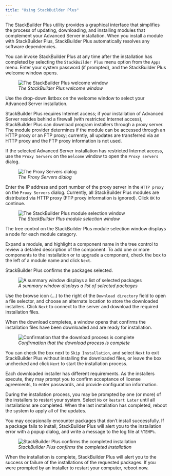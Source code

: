 ```yaml
---
title: "Using StackBuilder Plus"
---
```


<div id="using_stackbuilder_plus" class="registered_link"></div>


The StackBuilder Plus utility provides a graphical interface that simplifies the process of updating, downloading, and installing modules that complement your Advanced Server installation. When you install a module with StackBuilder Plus, StackBuilder Plus automatically resolves any software dependencies.

You can invoke StackBuilder Plus at any time after the installation has completed by selecting the `StackBuilder Plus` menu option from the `Apps` menu. Enter your system password (if prompted), and the StackBuilder Plus welcome window opens.

<figure><img src="../images/stackbuilder_plus_welcome.png" class="align-center" alt="The StackBuilder Plus welcome window" /><figcaption aria-hidden="true"><em>The StackBuilder Plus welcome window</em></figcaption></figure>

Use the drop-down listbox on the welcome window to select your Advanced Server installation.

StackBuilder Plus requires Internet access; if your installation of Advanced Server resides behind a firewall (with restricted Internet access), StackBuilder Plus can download program installers through a proxy server. The module provider determines if the module can be accessed through an HTTP proxy or an FTP proxy; currently, all updates are transferred via an HTTP proxy and the FTP proxy information is not used.

If the selected Advanced Server installation has restricted Internet access, use the `Proxy Servers` on the `Welcome` window to open the `Proxy servers` dialog.

<figure><img src="../images/proxy_servers.png" class="align-center" alt="The Proxy Servers dialog" /><figcaption aria-hidden="true"><em>The Proxy Servers dialog</em></figcaption></figure>

Enter the IP address and port number of the proxy server in the `HTTP proxy` on the `Proxy Servers` dialog. Currently, all StackBuilder Plus modules are distributed via HTTP proxy (FTP proxy information is ignored). Click `OK` to continue.

<figure><img src="../images/stackbuilder_plus_module_selection.png" class="align-center" alt="The StackBuilder Plus module selection window" /><figcaption aria-hidden="true"><em>The StackBuilder Plus module selection window</em></figcaption></figure>

The tree control on the StackBuilder Plus module selection window displays a node for each module category.

Expand a module, and highlight a component name in the tree control to review a detailed description of the component. To add one or more components to the installation or to upgrade a component, check the box to the left of a module name and click `Next`.

StackBuilder Plus confirms the packages selected.

<figure><img src="../images/summary_window_displaying_selected_packages.png" class="align-center" alt="A summary window displays a list of selected packages" /><figcaption aria-hidden="true"><em>A summary window displays a list of selected packages</em></figcaption></figure>

Use the browse icon (...) to the right of the `Download directory` field to open a file selector, and choose an alternate location to store the downloaded installers. Click `Next` to connect to the server and download the required installation files.

When the download completes, a window opens that confirms the installation files have been downloaded and are ready for installation.

<figure><img src="../images/download_complete.png" class="align-center" alt="Confirmation that the download process is complete" /><figcaption aria-hidden="true"><em>Confirmation that the download process is complete</em></figcaption></figure>

You can check the box next to `Skip Installation`, and select `Next` to exit StackBuilder Plus without installing the downloaded files, or leave the box unchecked and click `Next` to start the installation process.

Each downloaded installer has different requirements. As the installers execute, they may prompt you to confirm acceptance of license agreements, to enter passwords, and provide configuration information.

During the installation process, you may be prompted by one (or more) of the installers to restart your system. Select `No` or `Restart Later` until all installations are completed. When the last installation has completed, reboot the system to apply all of the updates.

You may occasionally encounter packages that don’t install successfully. If a package fails to install, StackBuilder Plus will alert you to the installation error with a popup dialog, and write a message to the log file at `%TEMP%`.

<figure><img src="../images/stackbuilder_plus_completed_installation.png" class="align-center" alt="StackBuilder Plus confirms the completed installation" /><figcaption aria-hidden="true"><em>StackBuilder Plus confirms the completed installation</em></figcaption></figure>

When the installation is complete, StackBuilder Plus will alert you to the success or failure of the installations of the requested packages. If you were prompted by an installer to restart your computer, reboot now.
